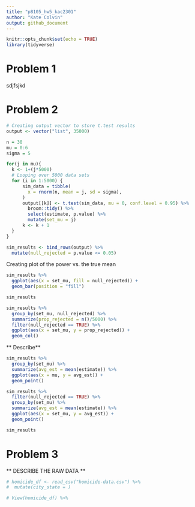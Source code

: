 ```yaml
---
title: "p8105_hw5_kac2301"
author: "Kate Colvin"
output: github_document
---
```


```r

knitr::opts_chunk$set(echo = TRUE)
library(tidyverse)

```

# Problem 1

sdjfsjkd

# Problem 2



```r

# Creating output vector to store t.test results 
output <- vector("list", 35000)

n = 30
mu = 0:6
sigma = 5 

for(j in mu){
  k <- 1+(j*5000)
  # Looping over 5000 data sets 
  for (i in 1:5000) {
      sim_data = tibble(
        x = rnorm(n, mean = j, sd = sigma),
      )
      output[[k]] <- t.test(sim_data, mu = 0, conf.level = 0.95) %>% 
        broom::tidy() %>% 
        select(estimate, p.value) %>% 
        mutate(set_mu = j)
      k <- k + 1
  }
}

sim_results <- bind_rows(output) %>% 
  mutate(null_rejected = p.value <= 0.05)

```


Creating plot of the power vs. the true mean

```r

sim_results %>% 
  ggplot(aes(x = set_mu, fill = null_rejected)) + 
  geom_bar(position = "fill")

sim_results

sim_results %>% 
  group_by(set_mu, null_rejected) %>% 
  summarize(prop_rejected = n()/5000) %>% 
  filter(null_rejected == TRUE) %>% 
  ggplot(aes(x = set_mu, y = prop_rejected)) + 
  geom_col()

```

** Describe**

```r

sim_results %>% 
  group_by(set_mu) %>% 
  summarize(avg_est = mean(estimate)) %>% 
  ggplot(aes(x = mu, y = avg_est)) +
  geom_point()

sim_results %>% 
  filter(null_rejected == TRUE) %>% 
  group_by(set_mu) %>% 
  summarize(avg_est = mean(estimate)) %>% 
  ggplot(aes(x = set_mu, y = avg_est)) +
  geom_point()

sim_results

```


# Problem 3 

** DESCRIBE THE RAW DATA **

```r

# homicide_df <- read_csv("homicide-data.csv") %>% 
#  mutate(city_state = )

# View(homicide_df) %>% 

```

